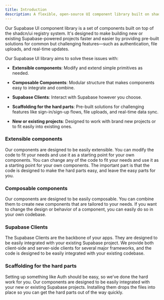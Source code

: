 ```yaml
---
title: Introduction
description: A flexible, open-source UI component library built on shadcn/ui, designed to simplify Supabase-powered projects with pre-built Auth, Storage, and Realtime features.
---
```


Our Supabase UI component library is a set of components built on top of the shadcn/ui registry system. It's designed to make building new or existing Supabase-powered projects faster and easier by providing pre-built solutions for common but challenging features—such as authentication, file uploads, and real-time updates.

Our Supabase UI library aims to solve these issues with:

- **Extensible components**: Modify and extend simple primitives as needed.

- **Composable Components**: Modular structure that makes components easy to integrate and combine.

- **Supabase Clients**: Interact with Supabase however you choose.

- **Scaffolding for the hard parts**: Pre-built solutions for challenging features like sign-in/sign-up flows, file uploads, and real-time data sync.

- **New or existing projects**: Designed to work with brand new projects or to fit easily into existing ones.

### Extensible components

Our components are designed to be easily extensible. You can modify the code to fit your needs and use it as a starting point for your own components. You can change any of the code to fit your needs and use it as a starting point for your own components. The important part is that the code is designed to make the hard parts easy, and leave the easy parts for you.

### Composable components

Our components are designed to be easily composable. You can combine them to create new components that are tailored to your needs. If you want to change the design or behavior of a component, you can easily do so in your own codebase.

### Supabase Clients

The Supabase Clients are the backbone of your apps. They are designed to be easily integrated with your existing Supabase project. We provide both client-side and server-side clients for several major frameworks, and the code is designed to be easily integrated with your existing codebase.

### Scaffolding for the hard parts

Setting up something like Auth should be easy, so we've done the hard work for you. Our components are designed to be easily integrated with your new or existing Supabase projects. Installing them drops the files into place so you can get the hard parts out of the way quickly.
